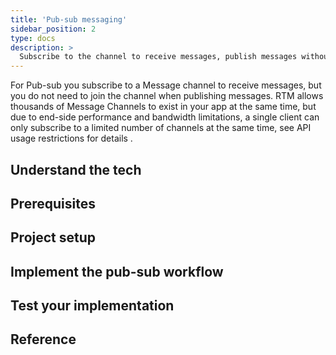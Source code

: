```yaml
---
title: 'Pub-sub messaging'
sidebar_position: 2
type: docs
description: >
  Subscribe to the channel to receive messages, publish messages without joining.
---
```






For Pub-sub you subscribe to a Message channel to receive messages, but you do not need to join the channel when
publishing messages. RTM allows thousands of Message Channels to exist in your app at the same time, but due to end-side performance and bandwidth limitations, a single client can only subscribe to a limited number of channels at the same time, see API usage restrictions for details .


## Understand the tech


## Prerequisites

## Project setup


## Implement the pub-sub workflow


## Test your implementation

## Reference